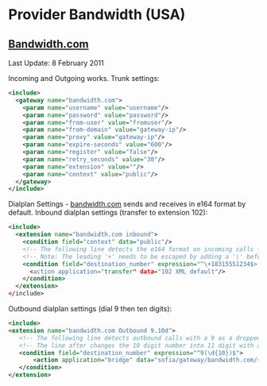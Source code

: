 
# Provider Bandwidth (USA) 

 

## [Bandwidth.com](http://Bandwidth.com)

Last Update: 8 February 2011

Incoming and Outgoing works. Trunk settings:

```xml
<include>
  <gateway name="bandwidth.com">
    <param name="username" value="username"/>
    <param name="password" value="password"/>
    <param name="from-user" value="fromuser"/>
    <param name="from-domain" value="gateway-ip"/>
    <param name="proxy" value="gateway-ip"/>
    <param name="expire-seconds" value="600"/>
    <param name="register" value="false"/>
    <param name="retry_seconds" value="30"/>
    <param name="extension" value=""/>
    <param name="context" value="public"/>
  </gateway>   
</include>
```

Dialplan Settings - [bandwidth.com](http://bandwidth.com) sends and receives in e164 format by default. Inbound dialplan settings (transfer to extension 102):

```xml
<include>
  <extension name="bandwidth.com inbound">
    <condition field="context" data="public"/>
    <!-- The following line detects the e164 format on incoming calls -->
    <!-- Note: The leading '+' needs to be escaped by adding a '\' before it -->
    <condition field="destination_number" expression="^\+18315551234$>
      <action application="transfer" data="102 XML default"/>
    </condition>
  </extension>
</include> 
```

Outbound dialplan settings (dial 9 then ten digits):

```xml
<include>
<extension name="bandwidth.com Outbound 9.10d">
   <!-- The following line detects outbound calls with a 9 as a dropped prefix -->
   <!-- The line after changes the 10 digit number into 11 digit with a leading '+' -->
   <condition field="destination_number" expression="^9(\d{10})$">
       <action application="bridge" data="sofia/gateway/bandwidth.com/+1$1"/>
   </condition>
</extension> 
```


